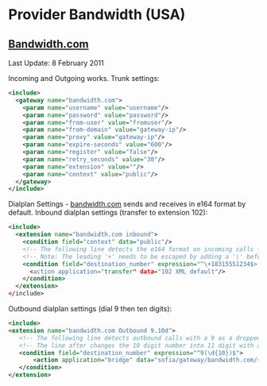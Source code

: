 
# Provider Bandwidth (USA) 

 

## [Bandwidth.com](http://Bandwidth.com)

Last Update: 8 February 2011

Incoming and Outgoing works. Trunk settings:

```xml
<include>
  <gateway name="bandwidth.com">
    <param name="username" value="username"/>
    <param name="password" value="password"/>
    <param name="from-user" value="fromuser"/>
    <param name="from-domain" value="gateway-ip"/>
    <param name="proxy" value="gateway-ip"/>
    <param name="expire-seconds" value="600"/>
    <param name="register" value="false"/>
    <param name="retry_seconds" value="30"/>
    <param name="extension" value=""/>
    <param name="context" value="public"/>
  </gateway>   
</include>
```

Dialplan Settings - [bandwidth.com](http://bandwidth.com) sends and receives in e164 format by default. Inbound dialplan settings (transfer to extension 102):

```xml
<include>
  <extension name="bandwidth.com inbound">
    <condition field="context" data="public"/>
    <!-- The following line detects the e164 format on incoming calls -->
    <!-- Note: The leading '+' needs to be escaped by adding a '\' before it -->
    <condition field="destination_number" expression="^\+18315551234$>
      <action application="transfer" data="102 XML default"/>
    </condition>
  </extension>
</include> 
```

Outbound dialplan settings (dial 9 then ten digits):

```xml
<include>
<extension name="bandwidth.com Outbound 9.10d">
   <!-- The following line detects outbound calls with a 9 as a dropped prefix -->
   <!-- The line after changes the 10 digit number into 11 digit with a leading '+' -->
   <condition field="destination_number" expression="^9(\d{10})$">
       <action application="bridge" data="sofia/gateway/bandwidth.com/+1$1"/>
   </condition>
</extension> 
```


